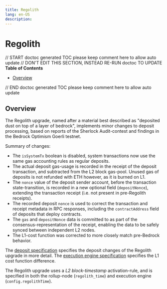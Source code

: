 ```yaml
---
title: Regolith
lang: en-US
description:
---
```


# Regolith

// START doctoc generated TOC please keep comment here to allow auto update
// DON'T EDIT THIS SECTION, INSTEAD RE-RUN doctoc TO UPDATE
**Table of Contents**

- [Overview](#overview)

// END doctoc generated TOC please keep comment here to allow auto update

[deposits]: ../deposits.md
[exec-engine]: ../exec-engine.md

## Overview

The Regolith upgrade, named after a material best described as "deposited dust on top of a layer of bedrock",
implements minor changes to deposit processing, based on reports of the Sherlock Audit-contest and findings in
the Bedrock Optimism Goerli testnet.

Summary of changes:

- The `isSystemTx` boolean is disabled, system transactions now use the same gas accounting rules as regular deposits.
- The actual deposit gas-usage is recorded in the receipt of the deposit transaction,
  and subtracted from the L2 block gas-pool.
  Unused gas of deposits is not refunded with ETH however, as it is burned on L1.
- The `nonce` value of the deposit sender account, before the transaction state-transition, is recorded in a new
  optional field (`depositNonce`), extending the transaction receipt (i.e. not present in pre-Regolith receipts).
- The recorded deposit `nonce` is used to correct the transaction and receipt metadata in RPC responses,
  including the `contractAddress` field of deposits that deploy contracts.
- The `gas` and `depositNonce` data is committed to as part of the consensus-representation of the receipt,
  enabling the data to be safely synced between independent L2 nodes.
- The L1-cost function was corrected to more closely match pre-Bedrock behavior.

The [deposit specification][deposits] specifies the deposit changes of the Regolith upgrade in more detail.
The [execution engine specification][exec-engine] specifies the L1 cost function difference.

The Regolith upgrade uses a _L2 block-timestamp_ activation-rule, and is specified in both the
rollup-node (`regolith_time`) and execution engine (`config.regolithTime`).
